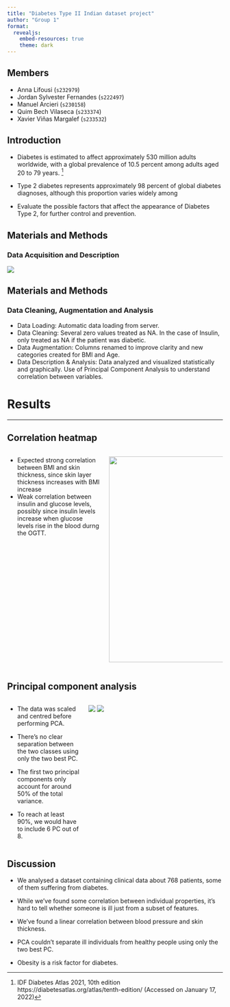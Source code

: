 ```yaml
---
title: "Diabetes Type II Indian dataset project"
author: "Group 1"
format: 
  revealjs:
    embed-resources: true
    theme: dark
---
```


## Members

-   Anna Lifousi (`s232979`)
-   Jordan Sylvester Fernandes (`s222497`)
-   Manuel Arcieri (`s230158`)
-   Quim Bech Vilaseca (`s233374`)
-   Xavier Viñas Margalef (`s233532`)

## Introduction

- Diabetes is estimated to affect approximately 530 million adults worldwide, with a global prevalence of 10.5 percent among adults aged 20 to 79 years. ^[IDF Diabetes Atlas 2021, 10th edition https://diabetesatlas.org/atlas/tenth-edition/ (Accessed on January 17, 2022)]

- Type 2 diabetes represents approximately 98 percent of global diabetes diagnoses, although this proportion varies widely among 

- Evaluate the possible factors that affect the appearance of Diabetes Type 2, for further control and prevention.

## Materials and Methods
### Data Acquisition and Description

![](../results/violin_plot.png)

## Materials and Methods
### Data Cleaning, Augmentation and Analysis

-   Data Loading: Automatic data loading from server.
-   Data Cleaning: Several zero values treated as NA. In the case of Insulin, only treated as NA if the patient was diabetic.
-   Data Augmentation: Columns renamed to improve clarity and new categories created for BMI and Age.
-   Data Description & Analysis: Data analyzed and visualized statistically and graphically. Use of Principal Component Analysis to understand correlation between variables.



# Results 

---

## Correlation heatmap

:::: {.columns}

::: {.column width="45%"}
- Expected strong correlation between BMI and skin thickness, since skin layer thickness increases with BMI increase
- Weak correlation between insulin and glucose levels, possibly since insulin levels increase when glucose levels rise in the blood durng the OGTT.
:::

::: {.column width="55%"}
![](../results/heatmap.png){.absolute top=100 right=0 width="560" height="480"}
:::

::::

## Principal component analysis

:::: {.columns}

::: {.column width="35%"}
::: {.r-fit-text}
- The data was scaled and centred before performing PCA.

- There's no clear separation between the two classes using only the two best PC.

- The first two principal components only account for around 50% of the total variance.

- To reach at least 90%, we would have to include 6 PC out of 8.
:::
:::

::: {.column width="65%"}
::: {.center}
![](../results/PCA.png)
![](../results/PCA_Var.png)
:::
:::
::::


## Discussion

- We analysed a dataset containing clinical data about 768 patients, some of them suffering from diabetes.

- While we've found some correlation between individual properties, it's hard to tell whether someone is ill just from a subset of features.

- We've found a linear correlation between blood pressure and skin thickness.

- PCA couldn't separate ill individuals from healthy people using only the two best PC.

- Obesity is a risk factor for diabetes.
